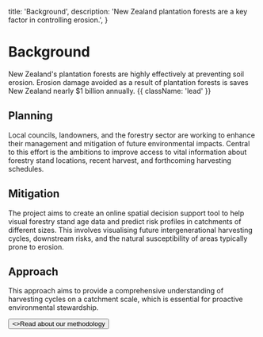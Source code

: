   title: 'Background',
  description:
    'New Zealand plantation forests are a key factor in controlling erosion.',
}

# Background

New Zealand's plantation forests are highly effectively at preventing soil erosion. Erosion damage avoided as a result of plantation forests is saves New Zealand nearly $1 billion annually. {{ className: 'lead' }}

## Planning

Local councils, landowners, and the forestry sector are working to enhance their management and mitigation of future environmental impacts. Central to this effort is the ambitions to improve access to vital information about forestry stand locations, recent harvest, and forthcoming harvesting schedules.

## Mitigation

The project aims to create an online spatial decision support tool to help visual forestry stand age data and predict risk profiles in catchments of different sizes. This involves visualising future intergenerational harvesting cycles, downstream risks, and the natural susceptibility of areas typically prone to erosion.

## Approach

This approach aims to provide a comprehensive understanding of harvesting cycles on a catchment scale, which is essential for proactive environmental stewardship.

<div className="not-prose">
  <Button href="/sdks" variant="text" arrow="right">
    <>Read about our methodology</>
  </Button>
</div>
